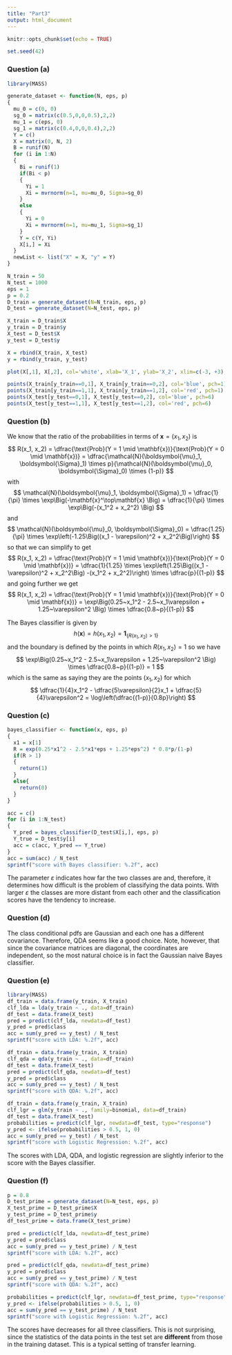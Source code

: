 ```yaml
---
title: "Part3"
output: html_document
---
```


```r
knitr::opts_chunk$set(echo = TRUE)
```

```r
set.seed(42)
```

### Question (a)

```r
library(MASS)

generate_dataset <- function(N, eps, p)
{
  mu_0 = c(0, 0)
  sg_0 = matrix(c(0.5,0,0,0.5),2,2)
  mu_1 = c(eps, 0)
  sg_1 = matrix(c(0.4,0,0,0.4),2,2)
  Y = c()
  X = matrix(0, N, 2)
  B = runif(N)
  for (i in 1:N)
  {
    Bi = runif(1)
    if(Bi < p)
    {
      Yi = 1
      Xi = mvrnorm(n=1, mu=mu_0, Sigma=sg_0)
    }
    else
    {
      Yi = 0
      Xi = mvrnorm(n=1, mu=mu_1, Sigma=sg_1)
    }
    Y = c(Y, Yi)
    X[i,] = Xi
  }
  newList <- list("X" = X, "y" = Y)
}

N_train = 50
N_test = 1000
eps = 1
p = 0.2
D_train = generate_dataset(N=N_train, eps, p)
D_test = generate_dataset(N=N_test, eps, p)

X_train = D_train$X
y_train = D_train$y
X_test = D_test$X
y_test = D_test$y

X = rbind(X_train, X_test)
y = rbind(y_train, y_test)

plot(X[,1], X[,2], col='white', xlab='X_1', ylab='X_2', xlim=c(-3, +3), ylim=c(-3, +3))

points(X_train[y_train==0,1], X_train[y_train==0,2], col='blue', pch=1)
points(X_train[y_train==1,1], X_train[y_train==1,2], col='red', pch=1)
points(X_test[y_test==0,1], X_test[y_test==0,2], col='blue', pch=6)
points(X_test[y_test==1,1], X_test[y_test==1,2], col='red', pch=6)


```

### Question (b)

We know that the ratio of the probabilities in terms of $\mathbf{x} = (x_1, x_2)$ is
$$
R(x_1, x_2)  = \dfrac{\text{Prob}(Y = 1 \mid \mathbf{x})}{\text{Prob}(Y = 0 \mid \mathbf{x})} = \dfrac{\mathcal{N}(\boldsymbol{\mu}_1, \boldsymbol{\Sigma}_1) \times p}{\mathcal{N}(\boldsymbol{\mu}_0, \boldsymbol{\Sigma}_0) \times (1-p)}
$$
with
$$
\mathcal{N}(\boldsymbol{\mu}_1, \boldsymbol{\Sigma}_1) = \dfrac{1}{\pi} \times \exp\Big(-\mathbf{x}^\top\mathbf{x} \Big) = \dfrac{1}{\pi} \times \exp\Big(-(x_1^2 + x_2^2) \Big)
$$
and
$$
\mathcal{N}(\boldsymbol{\mu}_0, \boldsymbol{\Sigma}_0) = \dfrac{1.25}{\pi} \times \exp\left(-1.25\Big((x_1 - \varepsilon)^2 + x_2^2\Big)\right)
$$
so that we can simplify to get
$$
R(x_1, x_2)  = \dfrac{\text{Prob}(Y = 1 \mid \mathbf{x})}{\text{Prob}(Y = 0 \mid \mathbf{x})} = \dfrac{1}{1.25} \times \exp\left(1.25\Big((x_1 - \varepsilon)^2 + x_2^2\Big) -(x_1^2 + x_2^2)\right) \times \dfrac{p}{(1-p)}
$$
and going further we get
$$
R(x_1, x_2) = \dfrac{\text{Prob}(Y = 1 \mid \mathbf{x})}{\text{Prob}(Y = 0 \mid \mathbf{x})} = \exp\Big(0.25~x_1^2 - 2.5~x_1\varepsilon + 1.25~\varepsilon^2 \Big) \times \dfrac{0.8~p}{(1-p)}
$$

The Bayes classifier is given by
$$
h(\mathbf{x}) = h(x_1, x_2) = \mathbf{1}_{\{R(x_1, x_2) > 1\}}
$$
and the boundary is defined by the points in which $R(x_1, x_2) = 1$ so we have
$$
\exp\Big(0.25~x_1^2 - 2.5~x_1\varepsilon + 1.25~\varepsilon^2 \Big) \times \dfrac{0.8~p}{(1-p)} = 1
$$
which is the same as saying they are the points $(x_1, x_2)$ for which
$$
\dfrac{1}{4}x_1^2 - \dfrac{5\varepsilon}{2}x_1 + \dfrac{5}{4}\varepsilon^2 = \log\left(\dfrac{(1-p)}{0.8p}\right)
$$

### Question (c)

```r
bayes_classifier <- function(x, eps, p)
{
  x1 = x[1]
  R = exp(0.25*x1^2 - 2.5*x1*eps + 1.25*eps^2) * 0.8*p/(1-p)
  if(R > 1)
  {
    return(1)
  }
  else{
    return(0)
  }
}

acc = c()
for (i in 1:N_test)
{
  Y_pred = bayes_classifier(D_test$X[i,], eps, p)
  Y_true = D_test$y[i]
  acc = c(acc, Y_pred == Y_true)
}
acc = sum(acc) / N_test
sprintf("score with Bayes classifier: %.2f", acc)
```

The parameter $\varepsilon$ indicates how far the two classes are and, therefore, it determines how difficult is the problem of classifying the data points. With larger $\varepsilon$ the classes are more distant from each other and the classification scores have the tendency to increase.

### Question (d)

The class conditional pdfs are Gaussian and each one has a different covariance. Therefore, QDA seems like a good choice. Note, however, that since the covariance matrices are diagonal, the coordinates are independent, so the most natural choice is in fact the Gaussian naive Bayes classifier. 

### Question (e)

```r
library(MASS)
df_train = data.frame(y_train, X_train)
clf_lda = lda(y_train ~ ., data=df_train)
df_test = data.frame(X_test)
pred = predict(clf_lda, newdata=df_test)
y_pred = pred$class
acc = sum(y_pred == y_test) / N_test
sprintf("score with LDA: %.2f", acc)
```

```r
df_train = data.frame(y_train, X_train)
clf_qda = qda(y_train ~ ., data=df_train)
df_test = data.frame(X_test)
pred = predict(clf_qda, newdata=df_test)
y_pred = pred$class
acc = sum(y_pred == y_test) / N_test
sprintf("score with QDA: %.2f", acc)
```

```r
df_train = data.frame(y_train, X_train)
clf_lgr = glm(y_train ~ ., family=binomial, data=df_train)
df_test = data.frame(X_test)
probabilities = predict(clf_lgr, newdata=df_test, type="response")
y_pred <- ifelse(probabilities > 0.5, 1, 0)
acc = sum(y_pred == y_test) / N_test
sprintf("score with Logistic Regression: %.2f", acc)
```

The scores with LDA, QDA, and logistic regression are slightly inferior to the score with the Bayes classifier.

### Question (f)

```r

p = 0.8
D_test_prime = generate_dataset(N=N_test, eps, p)
X_test_prime = D_test_prime$X
y_test_prime = D_test_prime$y
df_test_prime = data.frame(X_test_prime)

pred = predict(clf_lda, newdata=df_test_prime)
y_pred = pred$class
acc = sum(y_pred == y_test_prime) / N_test
sprintf("score with LDA: %.2f", acc)

pred = predict(clf_qda, newdata=df_test_prime)
y_pred = pred$class
acc = sum(y_pred == y_test_prime) / N_test
sprintf("score with QDA: %.2f", acc)

probabilities = predict(clf_lgr, newdata=df_test_prime, type="response")
y_pred <- ifelse(probabilities > 0.5, 1, 0)
acc = sum(y_pred == y_test_prime) / N_test
sprintf("score with Logistic Regression: %.2f", acc)
```

The scores have decreases for all three classifiers. This is not surprising, since the statistics of the data points in the test set are **different** from those in the training dataset. This is a typical setting of transfer learning.